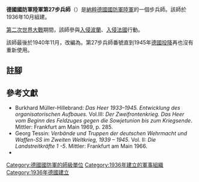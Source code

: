 {{infobox military unit
|unit_name=德國國防軍陸軍第27步兵師
|image= 27th Infanterie Division Logo 1.svg
|image_size= 100
|caption=
|dates=1936年10月1日至1940年11月
|country={{flag|Nazi Germany}}
|branch=[[納粹德國陸軍|陸軍]]
|type=[[步兵|步兵]]
|role=
|size=[[师_(军队)|師]]
}}

'''德國國防軍陸軍第27步兵師'''（{{lang-de|'''27. Infanterie-Division'''}}）是[[納粹德國|納粹德國]][[德國國防軍|國防軍]][[納粹德國陸軍|陸軍]]的一個步兵師。該師於1936年10月組建{{cfn|Mitcham|y=2007}}。

[[第二次世界大戰|第二次世界大戰]]期間，該師參與[[波蘭戰役|入侵波蘭]]、[[法國戰役|入侵法國]]行動。

該師最後於1940年11月，改編為{{link-en|德國國防軍陸軍第17裝甲師|17th Panzer Division (Wehrmacht)|第17裝甲師}}。第27步兵師番號直到1945年[[第二次世界大戰歐洲戰場的結束|德國投降]]再也沒有重新使用。

== 註腳 ==
{{reflist}}

== 參考文獻 ==
* Burkhard Müller-Hillebrand: ''Das Heer 1933–1945. Entwicklung des organisatorischen Aufbaues.''  Vol.III: ''Der Zweifrontenkrieg. Das Heer vom Beginn des Feldzuges gegen die Sowjetunion bis zum Kriegsende''. Mittler: Frankfurt am Main 1969, p. 285.
* Georg Tessin: ''Verbände und Truppen der  deutschen Wehrmacht und Waffen-SS im Zweiten Weltkrieg, 1939 – 1945''. Vol. II: ''Die Landstreitkräfte 1 -5''.  Mittler: Frankfurt am Main 1966.
* {{Cite book|last=Mitcham |first=Samuel W., Jr.|author-link=Samuel W. Mitcham|title=German Order of Battle, Volume One: 1st – 290th Infantry Divisions in WWII|year=2007|publisher=Stackpole Books|location=PA; United States of America|isbn=978-0-8117-3416-5|ref={{sfnRef|Mitcham|y=2007}}}}

{{mil-stub}}
{{德國國防軍陸軍的步兵師}}
[[Category:德國國防軍的師級單位|Category:德國國防軍的師級單位]]
[[Category:1936年建立的軍事組織|Category:1936年建立的軍事組織]]
[[Category:1936年德國建立|Category:1936年德國建立]]